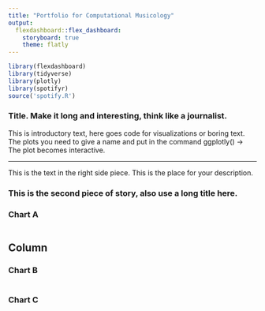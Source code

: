 ```yaml
---
title: "Portfolio for Computational Musicology"
output: 
  flexdashboard::flex_dashboard:
    storyboard: true
    theme: flatly
---
```


```r
library(flexdashboard)
library(tidyverse)
library(plotly)
library(spotifyr)
source('spotify.R')
```

### Title. Make it long and interesting, think like a journalist.

This is introductory text, here goes code for visualizations or boring text. 
The plots you need to give a name and put in the command ggplotly() -> The plot becomes interactive. 

***

This is the text in the right side piece. This is the place for your description.

### This is the second piece of story, also use a long title here. 



### Chart A

```r

```

Column {data-width=350}
-----------------------------------------------------------------------

### Chart B

```r

```

### Chart C

```r

```

